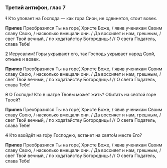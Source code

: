 ### Третий антифон, глас 7

~~1~~ Кто уповает на Господа — как гора Сион, не сдвинется, стоит вовек.

**Припев** Преобразился Ты на горе́, Христе Боже, / явив ученикам Своим славу Свою, / насколько вмещали они. / Да воссияет и нам, грешным, / свет Твой вечный, / по хода́тайству Богородицы! // О света Податель, слава Тебе!

~~2~~ Иерусалим! Горы укрывают его, так Господь укрывает народ Свой, отныне и вовек.

**Припев** Преобразился Ты на горе́, Христе Боже, / явив ученикам Своим славу Свою, / насколько вмещали они. / Да воссияет и нам, грешным, / свет Твой вечный, / по хода́тайству Богородицы! // О света Податель, слава Тебе!

~~3~~ О Господь! Кто в шатре Твоём может жить? Обитать на святой горе Твоей?

**Припев** Преобразился Ты на горе́, Христе Боже, / явив ученикам Своим славу Свою, / насколько вмещали они. / Да воссияет и нам, грешным, / свет Твой вечный, / по хода́тайству Богородицы! // О света Податель, слава Тебе!

~~4~~ Кто взойдёт на го́ру Господню, встанет на свято́м месте Его?

**Припев** Преобразился Ты на горе́, Христе Боже, / явив ученикам Своим славу Свою, / насколько вмещали они. / Да воссияет и нам, грешным, / свет Твой вечный, / по хода́тайству Богородицы! // О света Податель, слава Тебе!

